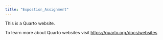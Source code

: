 ```yaml
---
title: "Expostion_Assignment"
---
```


This is a Quarto website.

To learn more about Quarto websites visit <https://quarto.org/docs/websites>.
